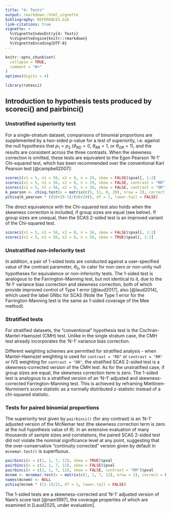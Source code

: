 ```yaml
---
title: "4: Tests"
output: rmarkdown::html_vignette
bibliography: REFERENCES.bib
link-citations: true
vignette: >
  %\VignetteIndexEntry{4: Tests}
  %\VignetteEngine{knitr::rmarkdown}
  %\VignetteEncoding{UTF-8}
---
```


```r
knitr::opts_chunk$set(
  collapse = TRUE,
  comment = "#>"
)
options(digits = 4)
```

```r
library(ratesci)
```

## Introduction to hypothesis tests produced by scoreci() and pairbinci()

### Unstratified superiority test

For a single-stratum dataset, comparisons of binomial proportions are supplemented by a two-sided p-value for a test of superiority, i.e. against the null hypothesis that $p_1 = p_2$ ($\theta_{RD} = 0$, $\theta_{RR} = 1$, or $\theta_{OR} = 1$), and the results are consistent across the three contrasts. When the skewness correction is omitted, these tests are equivalent to the Egon Pearson 'N-1' Chi-squared test, which has been recommended over the conventional Karl Pearson test [@campbell2007]:

```r
scoreci(x1 = 5, n1 = 56, x2 = 0, n = 29, skew = FALSE)$pval[, 1:2]
scoreci(x1 = 5, n1 = 56, x2 = 0, n = 29, skew = FALSE, contrast = "RR")$pval[, 1:2]
scoreci(x1 = 5, n1 = 56, x2 = 0, n = 29, skew = FALSE, contrast = "OR")$pval[, 1:2]
k_pearson <- chisq.test(x = matrix(c(5, 51, 0, 29), nrow = 2), correct = FALSE)$statistic
pchisq(k_pearson * ((56+29-1)/(56+29)), df = 1, lower.tail = FALSE)
```

The direct equivalence with the Chi-squared test also holds when the skewness correction is included, if group sizes are equal (see below). If group sizes are unequal, then the SCAS 2-sided test is an improved variant of the Chi-squared test.

```r
scoreci(x1 = 5, n1 = 56, x2 = 0, n = 56, skew = FALSE)$pval[, 1:2]
scoreci(x1 = 5, n1 = 56, x2 = 0, n = 56, skew = TRUE)$pval[, 1:2]
```

### Unstratified non-inferiority test

In addition, a pair of 1-sided tests are conducted against a user-specified value of the contrast parameter, $\theta_0$, to cater for non-zero or non-unity null hypotheses for equivalence or non-inferiority tests. The 1-sided test is analogous to the Farrington-Manning test, but not identical to it, due to the 'N-1' variance bias correction and skewness correction, both of which provide improved control of Type 1 error [@laud2017], also [@laud2014], which used the label GNbc for SCAS (Note the Type 1 error for the Farrington-Manning test is the same as 1-sided coverage of the Mee method).

### Stratified tests

For stratified datasets, the "conventional" hypothesis test is the Cochran-Mantel-Haenszel (CMH) test. Unlike in the single stratum case, the CMH test already incorporates the 'N-1' variance bias correction.

Different weighting schemes are permitted for stratified analysis - when Mantel-Haenszel weighting is used for `contrast = "RD"` or `contrast = "RR"` or IVS weighting for `contrast = "OR"`, the stratified SCAS 2-sided test is a skewness-corrected version of the CMH test. As for the unstratified case, if group sizes are equal, the skewness correction term is zero. The 1-sided test is analogous to a stratified version of an 'N-1' adjusted and skewness-corrected Farrington-Manning test. This is achieved by reframing Miettinen-Nurminen's score statistic as a normally distributed z-statistic instead of a chi-squared statistic.

### Tests for paired binomial proportions

The superiority test given by `pairbinci()` (for any contrast) is an 'N-1' adjusted version of the McNemar test (the skewness correction term is zero at the null hypothesis value of $\theta$). In an extensive evaluation of many thousands of sample sizes and correlations, the paired SCAS 2-sided test did not violate the nominal significance level at any point, suggesting that the over-conservative "continuity corrected" version given by default in `mcnemar.test()` is superfluous.

```r
pairbinci(x = c(1, 1, 7, 12), skew = TRUE)$pval
pairbinci(x = c(1, 1, 7, 12), skew = FALSE)$pval
pairbinci(x = c(1, 1, 7, 12), skew = FALSE, contrast = "RR")$pval
mcnem <- mcnemar.test(x = matrix(c(1, 1, 7, 12), nrow = 2), correct = FALSE)$statistic
names(mcnem) <- NULL
pchisq(mcnem * (21-1)/21, df = 1, lower.tail = FALSE)
```

The 1-sided tests are a skewness-corrected and 'N-1' adjusted version of Nam's score test [@nam1997], the coverage properties of which are examined in [Laud2025, under evaluation].




```{=html}
<!-- In each case, the asymptotic score methods provide corresponding hypothesis tests against any specified null parameter value, for a superiority test (analogous to a Chi-squared test) or non-inferiority test (analogous to the Farrington-Manning test). Both having guaranteed coherence between the test and interval. The superiority test is a variant of () Chi-squared test, which are either identical to, or an improved variant of, an E. Pearson 'N-1' Chi-squared test (for unstratified data) or CMH test (for stratified data).

For paired proportions, the test is an 'N-1' adjusted variant of the McNemar test. All such tests are expanded in scope to cater for null hypotheses for equivalence/non-inferiority tests, analogous to the Farrington-Manning test. [A planned vignette will explain further.] 

when the skewness correction is omitted. The direct equivalence also holds when the skewness correction is included, if group sizes are equal. If group sizes are unequal, then the skewness-corrected test is an improved variant of the Chi-squared test[\^1]. The stratified asymptotic score methods without skewness correction produce a hypothesis test which is equivalent to the Cochran-Mantel-Haenszel (CMH) test, when MH weighting is used for RD or RR, or IVS weighting for OR. In the single-stratum case, the hypothesis test is equivalent to an Egon Pearson 'N-1' Chi-squared test. The same equivalence holds when the skewness correction is included, if group sizes are equal.-->
```
